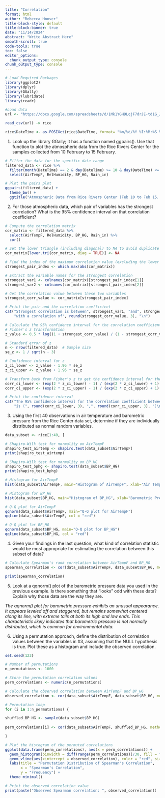 ```yaml
---
title: "Correlation"
format: html
author: "Rebecca Hoover"
title-block-style: default
title-block-banner: true
date: "11/14/2024"
abstract: "Write Abstract Here"
smooth-scroll: true
code-tools: true
toc: false
editor_options: 
  chunk_output_type: console
chunk_output_type: console
---
```

```r
# Load Required Packages
library(ggplot2)
library(dplyr)
library(GGally)
library(lubridate)
library(readr)

#Load data
url <- "https://docs.google.com/spreadsheets/d/1Mk1YGH9LqjF7drJE-td1G_JkdADOU0eMlrP01WFBT8s/pub?gid=0&single=true&output=csv"

read_csv(url) -> rice

rice$DateTime <- as.POSIXct(rice$DateTime, format= "%m/%d/%Y %I:%M:%S %p")
```


1. Look up the library GGally; it has a function named ggpairs(). Use that function to plot the atmospheric data from the Rice Rivers Center for the samples collected from 10 February to 15 February. 
```r
# Filter the data for the specific date range
filtered_data <- rice %>%
  filter(month(DateTime) == 2 & day(DateTime) >= 10 & day(DateTime) <= 15) %>%
  select(AirTempF, RelHumidity, BP_HG, Rain_in)

# Plot the pairs plot
ggpairs(filtered_data) +
  theme_bw() + 
  ggtitle("Atmospheric Data from Rice Rivers Center (Feb 10 to Feb 15, 2014)")
```

2. For those atmospheric data, which pair of variables has the strongest correlation? What is the 95% confidence interval on that correlation coefficient?

```r
# Compute the correlation matrix
cor_matrix <- filtered_data %>%
  select(AirTempF, RelHumidity, BP_HG, Rain_in) %>%
  cor()

# Set the lower triangle (including diagonal) to NA to avoid duplicate pairs
cor_matrix[lower.tri(cor_matrix, diag = TRUE)] <- NA

# Find the index of the maximum correlation value (excluding the lower triangle)
strongest_pair_index <- which.max(abs(cor_matrix))

# Extract the variable names for the strongest correlation
strongest_var1 <- colnames(cor_matrix)[strongest_pair_index[1]]
strongest_var2 <- colnames(cor_matrix)[strongest_pair_index[2]]

# Get the correlation value between these two variables
strongest_corr_value <- cor_matrix[strongest_pair_index]

# Print the pair and the correlation coefficient
cat("Strongest correlation is between", strongest_var1, "and", strongest_var2,
    "with a correlation of", round(strongest_corr_value, 3), "\n")

# Calculate the 95% confidence interval for the correlation coefficient
# Fisher's z transformation
z_value <- 0.5 * log((1 + strongest_corr_value) / (1 - strongest_corr_value))

# Standard error of z
n <- nrow(filtered_data)  # Sample size
se_z <- 1 / sqrt(n - 3)

# Confidence interval for z
z_ci_lower <- z_value - 1.96 * se_z
z_ci_upper <- z_value + 1.96 * se_z

# Transform back from Fisher's z to get the confidence interval for the correlation coefficient
corr_ci_lower <- (exp(2 * z_ci_lower) - 1) / (exp(2 * z_ci_lower) + 1)
corr_ci_upper <- (exp(2 * z_ci_upper) - 1) / (exp(2 * z_ci_upper) + 1)

# Print the confidence interval
cat("The 95% confidence interval for the correlation coefficient between", strongest_var1, "and", strongest_var2,
    "is (", round(corr_ci_lower, 3), ",", round(corr_ci_upper, 3), ")\n")


```

3. Using the first 40 observations in air temperature and barometric pressure from the Rice Center data set, determine if they are individually distributed as normal random variables.  

```r
data_subset <- rice[1:40, ]

# Shapiro-Wilk test for normality on AirTempF
shapiro_test_airtemp <- shapiro.test(data_subset$AirTempF)
print(shapiro_test_airtemp)

# Shapiro-Wilk test for normality on BP_HG
shapiro_test_bphg <- shapiro.test(data_subset$BP_HG)
print(shapiro_test_bphg)

# Histogram for AirTempF
hist(data_subset$AirTempF, main="Histogram of AirTempF", xlab="Air Temperature (F)", col="skyblue", border="white")

# Histogram for BP_HG
hist(data_subset$BP_HG, main="Histogram of BP_HG", xlab="Barometric Pressure (Hg)", col="lightgreen", border="white")

# Q-Q plot for AirTempF
qqnorm(data_subset$AirTempF, main="Q-Q plot for AirTempF")
qqline(data_subset$AirTempF, col = "red")

# Q-Q plot for BP_HG
qqnorm(data_subset$BP_HG, main="Q-Q plot for BP_HG")
qqline(data_subset$BP_HG, col = "red")

```

4. Given your findings in the last question, what kind of correlation statistic would be most appropriate for estimating the correlation between this subset of data?

```r
# Calculate Spearman's rank correlation between AirTempF and BP_HG
spearman_correlation <- cor(data_subset$AirTempF, data_subset$BP_HG, method = "spearman")

print(spearman_correlation)

```

5. Look at a qqnorm() plot of the barometric pressure data you used in the previous example. Is there something that "looks" odd with these data? Explain why those data are the way they are. 

*The qqnorm() plot for barometric pressure exhibits an unusual appearance. It appears leveled off and staggered, but remains somewhat centered along its line, with extreme tails at both its high and low ends. This characteristic likely indicates that barometric pressure is not normally distributed, which is common for environmental data.*

6. Using a permutation approach, define the distribution of correlation values between the variables in #3, assuming that the NULL hypothesis is true. Plot these as a histogram and include the observed correlation.  

```r
set.seed(123)  

# Number of permutations
n_permutations <- 1000

# Store the permutation correlation values
perm_correlations <- numeric(n_permutations)

# Calculate the observed correlation between AirTempF and BP_HG
observed_correlation <- cor(data_subset$AirTempF, data_subset$BP_HG, method = "spearman")

# Permutation loop
for (i in 1:n_permutations) {

shuffled_BP_HG <- sample(data_subset$BP_HG)
  
perm_correlations[i] <- cor(data_subset$AirTempF, shuffled_BP_HG, method = "spearman")

}

# Plot the histogram of the permuted correlations
ggplot(data.frame(perm_correlations), aes(x = perm_correlations)) +
  geom_histogram(binwidth = diff(range(perm_correlations))/30, fill = "lightblue", color = "midnightblue") +
  geom_vline(aes(xintercept = observed_correlation), color = "red", size = 1.5) +
  labs(title = "Permutation Distribution of Spearman's Correlation", 
       x = "Spearman's Correlation",
       y = "Frequency") +
  theme_minimal()

# Print the observed correlation value
print(paste("Observed Spearman correlation: ", observed_correlation))

```
